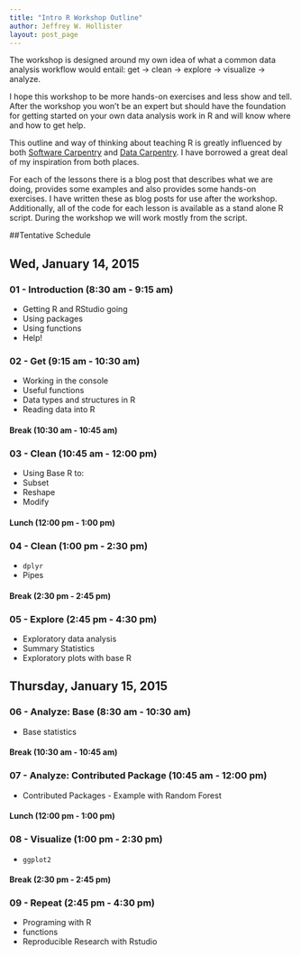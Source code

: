 ```yaml
---
title: "Intro R Workshop Outline"
author: Jeffrey W. Hollister
layout: post_page
---
```


The workshop is designed around my own idea of what a common data analysis workflow would entail: get -> clean -> explore -> visualize -> analyze.  

I hope this workshop to be more hands-on exercises and less show and tell.  After the workshop you won't be an expert but should have the foundation for getting started on your own data analysis work in R and will know where and how to get help. 

This outline and way of thinking about teaching R is greatly influenced by both [Software Carpentry](software-carpentry.org) and [Data Carpentry](http://datacarpentry.org/).  I have borrowed a great deal of my inspiration from both places.

For each of the lessons there is a blog post that describes what we are doing, provides some examples and also provides some hands-on exercises.  I have written these as blog posts for use after the workshop.  Additionally, all of the code for each lesson is available as a stand alone R script.  During the workshop we will work mostly from the script.  

##Tentative Schedule

## Wed, January 14, 2015

### 01 - Introduction (8:30 am - 9:15 am)
- Getting R and RStudio going
- Using packages
- Using functions
- Help!

### 02 - Get (9:15 am - 10:30 am)
- Working in the console
- Useful functions
- Data types and structures in R
- Reading data into R

#### Break (10:30 am - 10:45 am)

### 03 - Clean (10:45 am - 12:00 pm)
- Using Base R to: 
 - Subset
 - Reshape
 - Modify

#### Lunch (12:00 pm - 1:00 pm)

### 04 - Clean (1:00 pm - 2:30 pm)
- `dplyr`  
- Pipes

#### Break (2:30 pm - 2:45 pm)

### 05 - Explore (2:45 pm - 4:30 pm)
- Exploratory data analysis
- Summary Statistics
- Exploratory plots with base R

## Thursday, January 15, 2015

### 06 - Analyze: Base (8:30 am - 10:30 am)
- Base statistics

#### Break (10:30 am - 10:45 am)

### 07 - Analyze: Contributed Package (10:45 am - 12:00 pm)
- Contributed Packages - Example with Random Forest

#### Lunch (12:00 pm - 1:00 pm)

### 08 - Visualize (1:00 pm - 2:30 pm)
- `ggplot2`

#### Break (2:30 pm - 2:45 pm)

### 09 - Repeat (2:45 pm - 4:30 pm)
- Programing with R
- functions
- Reproducible Research with Rstudio 